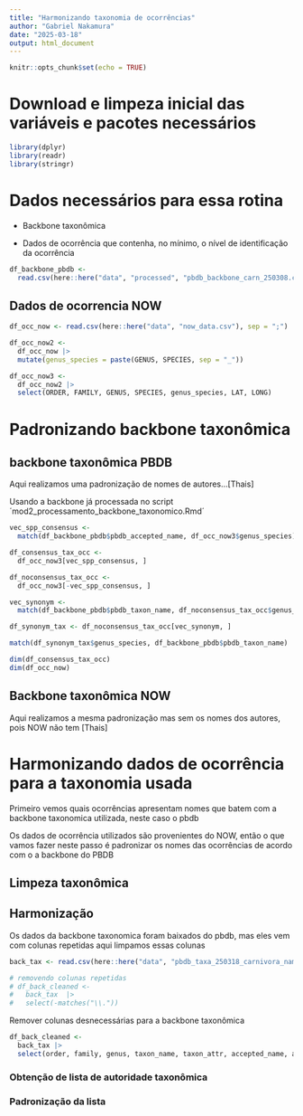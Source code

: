 ```yaml
---
title: "Harmonizando taxonomia de ocorrências"
author: "Gabriel Nakamura"
date: "2025-03-18"
output: html_document
---
```


```r
knitr::opts_chunk$set(echo = TRUE)
```

# Download e limpeza inicial das variáveis e pacotes necessários

```r
library(dplyr)
library(readr)
library(stringr)

```
# Dados necessários para essa rotina

- Backbone taxonômica 

- Dados de ocorrência que contenha, no mínimo, o nível de identificação da ocorrência

```r
df_backbone_pbdb <- 
  read.csv(here::here("data", "processed", "pbdb_backbone_carn_250308.csv"))
```

## Dados de ocorrencia NOW
```r
df_occ_now <- read.csv(here::here("data", "now_data.csv"), sep = ";")

df_occ_now2 <- 
  df_occ_now |> 
  mutate(genus_species = paste(GENUS, SPECIES, sep = "_"))

df_occ_now3 <- 
  df_occ_now2 |> 
  select(ORDER, FAMILY, GENUS, SPECIES, genus_species, LAT, LONG)
```


# Padronizando backbone taxonômica

## backbone taxonômica PBDB

Aqui realizamos uma padronização de nomes de autores...[Thais]

Usando a backbone já processada no script ´mod2_processamento_backbone_taxonomico.Rmd´ 

```r
vec_spp_consensus <- 
  match(df_backbone_pbdb$pbdb_accepted_name, df_occ_now3$genus_species)[!is.na(match(df_backbone_pbdb$pbdb_accepted_name, df_occ_now3$genus_species))]

df_consensus_tax_occ <- 
  df_occ_now3[vec_spp_consensus, ]

df_noconsensus_tax_occ <- 
  df_occ_now3[-vec_spp_consensus, ]

vec_synonym <- 
  match(df_backbone_pbdb$pbdb_taxon_name, df_noconsensus_tax_occ$genus_species)[!is.na(match(df_backbone_pbdb$pbdb_taxon_name, df_noconsensus_tax_occ$genus_species))]

df_synonym_tax <- df_noconsensus_tax_occ[vec_synonym, ]

match(df_synonym_tax$genus_species, df_backbone_pbdb$pbdb_taxon_name)

dim(df_consensus_tax_occ)
dim(df_occ_now)
```

## Backbone taxonômica NOW

Aqui realizamos a mesma padronização mas sem os nomes dos autores, pois NOW não tem
   [Thais]


# Harmonizando dados de ocorrência para a taxonomia usada

Primeiro vemos quais ocorrências apresentam nomes que batem com a backbone 
    taxonomica utilizada, neste caso o pbdb
    
Os dados de ocorrência utilizados são provenientes do NOW, então o que vamos fazer
    neste passo é padronizar os nomes das ocorrências de acordo com o a backbone
    do PBDB

## Limpeza taxonômica 

## Harmonização 

Os dados da backbone taxonomica foram baixados do pbdb, mas eles vem com colunas repetidas
    aqui limpamos essas colunas
    
```r
back_tax <- read.csv(here::here("data", "pbdb_taxa_250318_carnivora_namao.csv"), sep = ";", skip = 15)

# removendo colunas repetidas
# df_back_cleaned <- 
#   back_tax  |> 
#   select(-matches("\\."))


```

Remover colunas desnecessárias para a backbone taxonômica

```r
df_back_cleaned <- 
  back_tax |> 
  select(order, family, genus, taxon_name, taxon_attr, accepted_name, accepted_rank,  ref_author, ref_pubyr)
```

### Obtenção de lista de autoridade taxonômica

### Padronização da lista
